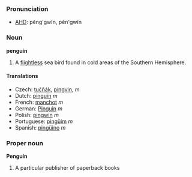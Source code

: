 ===Pronunciation===
*[[w:AHD|AHD]]: pĕng'gwĭn, pĕn'gwĭn

=== Noun ===
'''penguin'''

# A [[flightless]] sea bird found in cold areas of the Southern Hemisphere.

==== Translations ====
*Czech: [[tučňák]], [[pingvin]], ''m''
*Dutch: [[pinguïn]] ''m''
*French: [[manchot]] ''m''
*German: [[Pinguin]] ''m''
*Polish: [[pingwin]] ''m''
*Portuguese: [[pingüim]] ''m''
*Spanish: [[pingüino]] ''m''

=== Proper noun ===
'''Penguin'''

# A particular publisher of paperback books